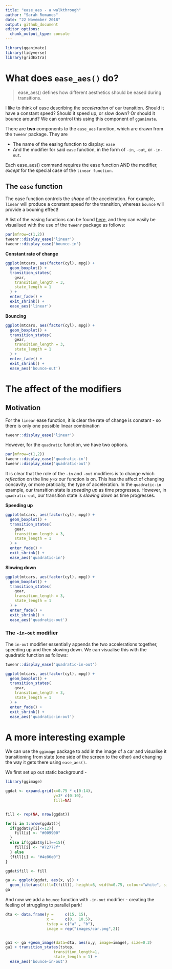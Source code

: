 ```yaml
---
title: "ease_aes - a walkthrough"
author: "Sarah Romanes"
date: "22 November 2018"
output: github_document
editor_options: 
  chunk_output_type: console
---
```


```r
library(gganimate)
library(tidyverse)
library(gridExtra)
```


# What does `ease_aes()` do?

> ease_aes() defines how different aesthetics should be eased during transitions.

I like to think of ease describing the *acceleration* of our transition. Should it have a constant speed? Should it speed up, or slow down? Or should it bounce around? We can control this using this component of `gganimate`.

There are **two** components to the `ease_aes` function, which are drawn from the `tweenr` package. They are 

* The name of the easing function to display: `ease`
* And the modifier for said `ease` function, in the form of `-in`, `-out`, or `-in-out`. 

Each ease_aes() command requires the ease function AND the modifier, *except* for the special case of the `linear function`. 


## The `ease` function

The ease function controls the *shape* of the acceleration. For example, `linear` will produce a constant speed for the transition, whereas `bounce` will provide a bouning effect! 

A list of the easing functions can be found [here](https://www.rdocumentation.org/packages/tweenr/versions/0.1.5/topics/display_ease), and they can easily be visualised with the use of the `tweenr` package as follows:

```r
par(mfrow=c(1,2))
tweenr::display_ease('linear')
tweenr::display_ease('bounce-in')
```


**Constant rate of change**

```r
ggplot(mtcars, aes(factor(cyl), mpg)) + 
  geom_boxplot() + 
  transition_states(
    gear,
    transition_length = 3,
    state_length = 1
  ) +
  enter_fade() + 
  exit_shrink() +
  ease_aes('linear')
```


**Bouncing**

```r
ggplot(mtcars, aes(factor(cyl), mpg)) + 
  geom_boxplot() + 
  transition_states(
    gear,
    transition_length = 3,
    state_length = 1
  ) +
  enter_fade() + 
  exit_shrink() +
  ease_aes('bounce-out')
```

# The affect of the modifiers

## Motivation

For the `linear` ease function, it is clear the rate of change is constant - so there is only one possible linear combination

```r
tweenr::display_ease('linear')
```

However, for the `quadratic` function, we have two options.

```r
par(mfrow=c(1,2))
tweenr::display_ease('quadratic-in')
tweenr::display_ease('quadratic-out')
```

It is clear that the role of the `-in` and `-out` modifiers is to change which *reflection* on the line *y=x* our function is on. This has the affect of changing concavity, or more pratically, the type of acceleration. In the `quadratic-in` example, our transition state is *speeding up* as time progresses. However, in `quadratic-out`, our transition state is *slowing down* as time progresses. 


**Speeding up**

```r
ggplot(mtcars, aes(factor(cyl), mpg)) + 
  geom_boxplot() + 
  transition_states(
    gear,
    transition_length = 3,
    state_length = 1
  ) +
  enter_fade() + 
  exit_shrink() +
  ease_aes('quadratic-in')
```


**Slowing down**

```r
ggplot(mtcars, aes(factor(cyl), mpg)) + 
  geom_boxplot() + 
  transition_states(
    gear,
    transition_length = 3,
    state_length = 1
  ) +
  enter_fade() + 
  exit_shrink() +
  ease_aes('quadratic-out')
```


### The `-in-out` modifier

The `in-out` modifier essentially appends the two accelerations together, speeding up and then slowing down. We can visualise this with the quadratic function as follows:

```r
tweenr::display_ease('quadratic-in-out')

ggplot(mtcars, aes(factor(cyl), mpg)) + 
  geom_boxplot() + 
  transition_states(
    gear,
    transition_length = 3,
    state_length = 1
  ) +
  enter_fade() + 
  exit_shrink() +
  ease_aes('quadratic-in-out')
```


# A more interesting example

We can use the `ggimage` package to add in the image of a car and visualise it transitioning from state (one side of the screen to the other) and changing the way it gets there using `ease_aes()`.

We first set up out static background -

```r
library(ggimage)

ggdat <- expand.grid(x=0.75 * c(0:14),
                     y=3* c(0:10),
                     fill=NA)


fill <- rep(NA, nrow(ggdat))

for(i in 1:nrow(ggdat)){
  if(ggdat$y[i]<=12){
    fill[i] <- "#009900"
  }
  else if(ggdat$y[i]==15){
    fill[i] <- "#72777f"
  } else
  {fill[i] <- "#4e86e0"}
}

ggdat$fill <- fill

ga <- ggplot(ggdat, aes(x, y)) +
  geom_tile(aes(fill=I(fill)), height=6, width=0.75, colour="white", size=1.2) +theme_void()
ga

```

And now we add a `bounce` function with `-in-out` modifier - creating the feeling of struggling to parallel park!

```r
dta <- data.frame(y =     c(15, 15),
                  x =     c(0,  10.5),
                  tstep = c("a" , "b"),
                  image = rep("images/car.png",2))


ga1 <- ga +geom_image(data=dta, aes(x,y, image=image), size=0.2)
ga1 + transition_states(tstep,
                     transition_length=1,
                     state_length = 1) +
  ease_aes('bounce-in-out')

```

